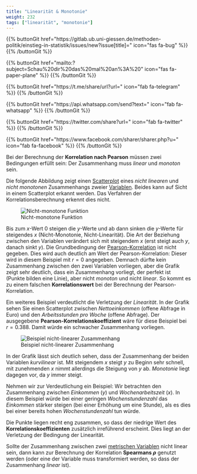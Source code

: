 ```yaml
---
title: "Linearität & Monotonie"
weight: 232
tags: ["linearität", "monotonie"]
---
```


{{% buttonGit href=\"https\:\/\/gitlab.ub.uni-giessen.de\/methoden-politik\/einstieg-in-statistik\/issues\/new?issue[title]=\" icon=\"fas fa-bug\" %}} {{% /buttonGit %}} 

{{% buttonGit href=\"mailto\:?subject=Schau\%20dir\%20das\%20mal\%20an\%3A\%20\" icon=\"fas fa-paper-plane\" %}} {{% /buttonGit %}}

{{% buttonGit href=\"https\:\/\/t.me\/share\/url?url=\" icon=\"fab fa-telegram\" %}} {{% /buttonGit %}}

{{% buttonGit href=\"https\:\/\/api.whatsapp.com\/send?text=\" icon=\"fab fa-whatsapp\" %}} {{% /buttonGit %}}

{{% buttonGit href=\"https\:\/\/twitter.com\/share?url=\" icon=\"fab fa-twitter\" %}} {{% /buttonGit %}}

{{% buttonGit href=\"https\:\/\/www.facebook.com\/sharer\/sharer.php?u=\" icon=\"fab fa-facebook\" %}} {{% /buttonGit %}}

Bei der Berechnung der **Korrelation nach Pearson** müssen zwei Bedingungen erfüllt sein: Der Zusammenhang muss *linear* und *monoton* sein.

Die folgende Abbildung zeigt einen [Scatterplot](../../../glossar/scatterplot/index.html) eines *nicht linearen* und *nicht monotonen* Zusammenhangs zweier [Variablen](../../../glossar/variable/index.html). Beides kann auf Sicht in einem Scatterplot erkannt werden. Das Verfahren der Korrelationsberechnung erkennt dies nicht.

![Nicht-monotone Funktion](../images/nichtlinear1.png)

Bis zum $x$-Wert $0$ steigen die $y$-Werte und ab dann sinken die $y$-Werte für steigendes $x$ (Nicht-Monotonie, Nicht-Linearität). Die Art der Beziehung zwischen den Variablen verändert sich mit steigendem $x$ (erst steigt auch $y$, danach sinkt $y$). Die Grundbedingung der [Pearson-Korrelation](../../../glossar/pearsonsr/index.html) ist nicht gegeben. Dies wird auch deutlich am Wert der Pearson-Korrelation: Dieser wird in diesem Beispiel mit $r=0$ angegeben. Demnach dürfte kein Zusammenhang zwischen den zwei Variablen vorliegen, aber die Grafik zeigt sehr deutlich, dass ein Zusammenhang vorliegt, der perfekt ist (Punkte bilden eine Linie), aber nicht *monoton* und nicht *linear*. So kommt es zu einem falschen **Korrelationswert** bei der Berechnung der Pearson-Korrelation.

Ein weiteres Beispiel verdeutlicht die Verletzung der *Linearität*. In der Grafik sehen Sie einen Scatterplot zwischen *Nettoeinkommen* (offene Abfrage in Euro) und den *Arbeitsstunden pro Woche* (offene Abfrage). Der ausgegebene **Pearson-Korrelationskoeffizient** wäre für diese Beispiel bei $r=0.388$. Damit würde ein schwacher Zusammenhang vorliegen.

![Beispiel nicht-linearer Zusammenhang](../images/nichtlinear2.png)

In der Grafik lässt sich deutlich sehen, dass der Zusammenhang der beiden Variablen *kurvilinear* ist. Mit steigendem $x$ steigt $y$ zu Beginn sehr schnell, mit zunehmenden $x$ nimmt allerdings die Steigung von $y$ ab. *Monotonie* liegt dagegen vor, da $y$ immer steigt.

Nehmen wir zur Verdeutlichung ein Beispiel: Wir betrachten den Zusammenhang zwischen *Einkommen* ($y$) und *Wochenarbeitszeit* ($x$). In diesem Beispiel würde bei einer geringen *Wochenstundenzahl* das *Einkommen* stärker steigen (bei einer Erhöhung um eine Stunde), als es dies bei einer bereits hohen *Wochenstundenzahl* tun würde.

Die Punkte liegen recht eng zusammen, so dass der niedrige Wert des **Korrelationskoeffizienten** zusätzlich irreführend erscheint. Dies liegt an der Verletzung der Bedingung der Linearität.

Sollte der Zusammenhang zwischen zwei [metrischen Variablen](../../../glossar/metrischesskalenniveau/index.html) nicht linear sein, dann kann zur Berechnung der Korrelation **Spearmans $\rho$** genutzt werden (oder eine der Variable muss transformiert werden, so dass der Zusammenhang *linear* ist).